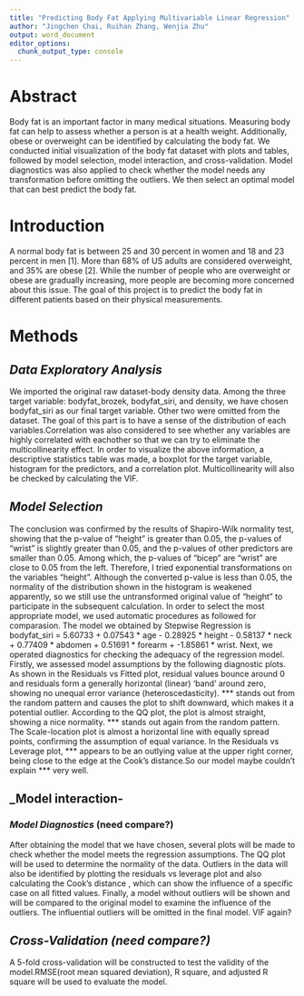 ```yaml
---
title: "Predicting Body Fat Applying Multivariable Linear Regression"
author: "Jingchen Chai, Ruihan Zhang, Wenjia Zhu"
output: word_document
editor_options: 
  chunk_output_type: console
---
```


# Abstract

Body fat is an important factor in many medical situations. Measuring body fat can help to assess whether a person is at a health weight. Additionally, obese or overweight can be identified by calculating the body fat. We conducted initial visualization of the body fat dataset with plots and tables, followed by model selection, model interaction, and cross-validation. Model diagnostics was also applied to check whether the model needs any transformation before omitting the outliers. We then select an optimal model that can best predict the body fat.

# Introduction

 A normal body fat is between 25 and 30 percent in women and 18 and 23 percent in men [1]. More than 68% of US adults are considered overweight, and 35% are obese [2]. While the number of people who are overweight or obese are gradually increasing, more people are becoming more concerned about this issue. The goal of this project is to predict the body fat in different patients based on their physical measurements. 
 
# Methods

## _Data Exploratory Analysis_ 

We imported the original raw dataset-body density data. Among the three target variable: bodyfat_brozek, bodyfat_siri, and density, we have chosen bodyfat_siri as our final target variable. Other two were omitted from the dataset. 
The goal of this part is to have a sense of the distribution of each variables.Correlation was also considered to see whether any variables are highly correlated with eachother so that we can try to eliminate the multicollinearity effect. In order to visualize the above information, a descriptive statistics table was made, a boxplot for the target variable, histogram for the predictors, and a correlation plot. Multicollinearity will also be checked by calculating the VIF.

## _Model Selection_ 
The conclusion was confirmed by the results of Shapiro-Wilk normality test, showing that the p-value of "height" is greater than 0.05, the p-values of "wrist" is slightly greater than 0.05, and the p-values of other predictors are smaller than 0.05. Among which, the p-values of "bicep" are "wrist" are close to 0.05 from the left.
Therefore, I tried exponential transformations on the variables "height".
Although the converted p-value is less than 0.05, the normality of the distribution shown in the histogram is weakened apparently, so we still use the untransformed original value of "height" to participate in the subsequent calculation. 
In order to select the most appropriate model, we used automatic procedures as followed for comparasion. 
The model we obtained by Stepwise Regression is bodyfat_siri = 5.60733 + 0.07543 * age - 0.28925 * height - 0.58137 * neck + 0.77409 * abdomen + 0.51691 * forearm + -1.85861 * wrist.
Next, we operated diagnostics for checking the adequacy of the regression model. Firstly, we assessed model assumptions by the following diagnostic plots.
As shown in the Residuals vs Fitted plot, residual values bounce around 0 and residuals form a generally horizontal (linear) ‘band’ around zero, showing no unequal error variance (heteroscedasticity). *** stands out from the random pattern and causes the plot to shift downward, which makes it a potential outlier.
According to the QQ plot, the plot is almost straight, showing a nice normality. *** stands out again from the random pattern.
The Scale-location plot is almost a horizontal line with equally spread points, confirming the assumption of equal variance.
In the Residuals vs Leverage plot, *** appears to be an outlying value at the upper right corner, being close to the edge at the Cook’s distance.So our model maybe couldn't explain *** very well.

## _Model interaction-



### _Model Diagnostics_  (need compare?) 

After obtaining the model that we have chosen, several plots will be made to check whether the model meets the regression assumptions. The QQ plot will be used to determine the normality of the data. Outliers in the data will also be identified by plotting the residuals vs leverage plot and also calculating the Cook's distance , which can show the influence of a specific case on all fitted values. Finally, a model without outliers will be shown and will be compared to the original model to examine the influence of the outliers. The influential outliers will be omitted in the final model. VIF again?

## _Cross-Validation (need compare?)_

A 5-fold cross-validation will be constructed to test the validity of the model.RMSE(root mean squared deviation), R square, and adjusted R square will be used to evaluate the model.
